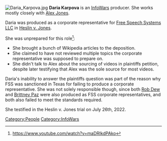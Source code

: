 {{Stub}}
[[File:Daria Karpova.jpg|thumb]]
'''Daria Karpova''' is an [[InfoWars]] producer. She works mostly closely with [[Alex Jones]].

Daria was produced as a corporate representative for [[Free Speech Systems LLC]] in [[Texas Sandy Hook Lawsuit (Heslin v. Jones)|Heslin v. Jones]].

She was unprepared for this role<ref>https://www.youtube.com/watch?v=maDRIkdPAko</ref>:

*She brought a bunch of Wikipedia articles to the deposition.
*She claimed to have not reviewed multiple topics the corporate representative was supposed to prepare on.
*She didn't talk to Alex about the sourcing of videos in plaintiffs petition, despite later testifying that Alex was the sole source for most videos.

Daria's inability to answer the plaintiffs question was part of the reason why FSS was sanctioned in Texas for failing to produce a corporate representative. She was not solely responsible though, since both [[Rob Dew]] and [[Brittney Paz]] were also produced as FSS corporate representatives, and both also failed to meet the standards required.

She testified in the Heslin v. Jones trial on July 26th, 2022.

[[Category:People]]
[[Category:InfoWars]]
